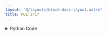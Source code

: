 ```yaml
---
layout: "@/layouts/block-docs-layout.astro"
title: MULTIPLY
---
```



<PythonDocsDisplay docstring={docstring} />
<AppDisplay app={app} client:visible />

<details>
<summary>Python Code</summary>
```python
import numpy as np
from flojoy import OrderedPair, flojoy, Scalar, Vector
from nodes.TRANSFORMERS.ARITHMETIC.utils.arithmetic_utils import get_val
from functools import reduce


@flojoy
def MULTIPLY(
    a: OrderedPair | Scalar | Vector, b: list[OrderedPair | Scalar | Vector]
) -> OrderedPair | Scalar | Vector:
    """The MULTIPLY node multiplies two numeric arrays, vectors, matrices, or constants element-wise and returns the result.

    Inputs
    ------
    a : OrderedPair|Scalar|Vector
        The input a use to compute the product of a and b.
    b : OrderedPair|Scalar|Vector
        The input b use to compute the product of a and b.

    Returns
    -------
    OrderedPair|Scalar|Vector
        OrderedPair if a is an OrderedPair.
        x: the x-axis of input a.
        y: the result of the product of input a and input b.

        Scalar if a is a Scalar.
        c: the result of the product of input a and input b.

        Vector if a is a Vector.
        v: the result of the product of input a and input b.
    """

    initial = get_val(a)
    seq = map(lambda dc: get_val(dc), b)
    y = reduce(lambda u, v: np.multiply(u, v), seq, initial)

    match a:
        case OrderedPair():
            return OrderedPair(x=a.x, y=y)
        case Vector():
            return Vector(v=y)
        case Scalar():
            return Scalar(c=y)

```
[Find this Flojoy Block on GitHub](https://github.com/flojoy-ai/blocks/blob/main/blocks/TRANSFORMERS/ARITHMETIC/MULTIPLY/MULTIPLY.py)
</details>


## Example
